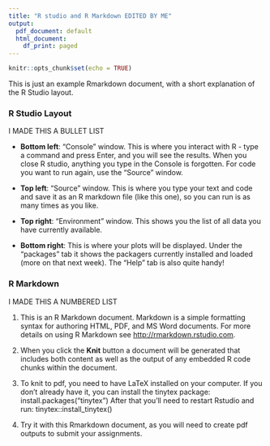 ```yaml
---
title: "R studio and R Markdown EDITED BY ME"
output:
  pdf_document: default
  html_document:
    df_print: paged
---
```


```r
knitr::opts_chunk$set(echo = TRUE)
```

This is just an example Rmarkdown document, with a short explanation of the R Studio layout.

### R Studio Layout
I MADE THIS A BULLET LIST

- **Bottom left**: "Console" window. This is where you interact with R - type a command and press Enter, and you will see the results. When you close R studio, anything you type in the Console is forgotten. For code you want to run again, use the "Source" window.

- **Top left**: "Source" window. This is where you type your text and code and save it as an R markdown file (like this one), so you can run is as many times as you like.

- **Top right**: "Environment" window. This shows you the list of all data you have currently available.

- **Bottom right**: This is where your plots will be displayed. Under the "packages" tab it shows the packagers currently installed and loaded (more on that next week). The "Help" tab is also quite handy!

### R Markdown
I MADE THIS A NUMBERED LIST

1. This is an R Markdown document. Markdown is a simple formatting syntax for authoring HTML, PDF, and MS Word documents. For more details on using R Markdown see <http://rmarkdown.rstudio.com>.

2. When you click the **Knit** button a document will be generated that includes both content as well as the output of any embedded R code chunks within the document. 

3. To knit to pdf, you need to have LaTeX installed on your computer. If you don't already have it, you can install the tinytex package: install.packages("tinytex")
After that you'll need to restart Rstudio and run: tinytex::install_tinytex()

4. Try it with this Rmarkdown document, as you will need to create pdf outputs to submit your assignments. 



